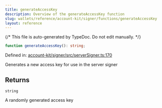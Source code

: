 ```yaml
---
title: generateAccessKey
description: Overview of the generateAccessKey function
slug: wallets/reference/account-kit/signer/functions/generateAccessKey
layout: reference
---
```


{/* This file is auto-generated by TypeDoc. Do not edit manually. */}

```ts
function generateAccessKey(): string;
```

Defined in: [account-kit/signer/src/serverSigner.ts:170](https://github.com/alchemyplatform/aa-sdk/blob/17aad1f572375d42a06c7e3238078a88a435d459/account-kit/signer/src/serverSigner.ts#L170)

Generates a new access key for use in the server signer

## Returns

`string`

A randomly generated access key
